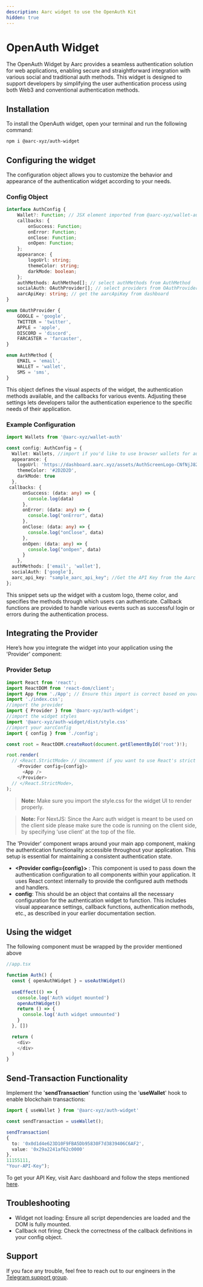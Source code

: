 ```yaml
---
description: Aarc widget to use the OpenAuth Kit
hidden: true
---
```


# OpenAuth Widget

The OpenAuth Widget by Aarc provides a seamless authentication solution for web applications, enabling secure and straightforward integration with various social and traditional auth methods. This widget is designed to support developers by simplifying the user authentication process using both Web3 and conventional authentication methods.

## Installation

To install the OpenAuth widget, open your terminal and run the following command:

```bash
npm i @aarc-xyz/auth-widget
```

## Configuring the widget

The configuration object allows you to customize the behavior and appearance of the authentication widget according to your needs.

### Config Object

```typescript
interface AuthConfig {
    Wallet?: Function; // JSX element imported from @aarc-xyz/wallet-auth
    callbacks: { 
        onSuccess: Function; 
        onError: Function;
        onClose: Function;
        onOpen: Function;
    };
    appearance: {
        logoUrl: string; 
        themeColor: string;
        darkMode: boolean;
    };
    authMethods: AuthMethod[]; // select authMethods from AuthMethod
    socialAuth: OAuthProvider[]; // select providers from OAuthProvider 
    aarcApiKey: string; // get the aarcApiKey from dashboard
}

enum OAuthProvider {
    GOOGLE = 'google',
    TWITTER = 'twitter',
    APPLE = 'apple',
    DISCORD = 'discord',
    FARCASTER = 'farcaster',
}

enum AuthMethod {
    EMAIL = 'email',
    WALLET = 'wallet',
    SMS = 'sms',
}
```

This object defines the visual aspects of the widget, the authentication methods available, and the callbacks for various events. Adjusting these settings lets developers tailor the authentication experience to the specific needs of their application.

### Example Configuration

```typescript
import Wallets from '@aarc-xyz/wallet-auth'

const config: AuthConfig = {
  Wallet: Wallets, //import if you'd like to use browser wallets for authentication
  appearance: {
    logoUrl: 'https://dashboard.aarc.xyz/assets/AuthScreenLogo-CNfNjJ82.svg',
    themeColor: '#2D2D2D',
    darkMode: true
  },
 callbacks: {
      onSuccess: (data: any) => {
        console.log(data)
      },
      onError: (data: any) => {
        console.log("onError", data)
      },
      onClose: (data: any) => {
        console.log("onClose", data)
      },
      onOpen: (data: any) => {
        console.log("onOpen", data)
      }
    },
  authMethods: ['email', 'wallet'],
  socialAuth: ['google'],
  aarc_api_key: "sample_aarc_api_key"; //Get the API Key from the Aarc dashboard
};

```

This snippet sets up the widget with a custom logo, theme color, and specifies the methods through which users can authenticate. Callback functions are provided to handle various events such as successful login or errors during the authentication process.

## Integrating the Provider

Here’s how you integrate the widget into your application using the 'Provider' component:

### Provider Setup

```typescript
import React from 'react';
import ReactDOM from 'react-dom/client';
import App from './App'; // Ensure this import is correct based on your file structure
import './index.css';
//import the provider
import { Provider } from '@aarc-xyz/auth-widget';
//import the widget styles 
import '@aarc-xyz/auth-widget/dist/style.css'
//import your aarcConfig
import { config } from './config';

const root = ReactDOM.createRoot(document.getElementById('root')!);

root.render(
  // <React.StrictMode> // Uncomment if you want to use React's strict mode features
    <Provider config={config}>
      <App />
    </Provider>
  // </React.StrictMode>,
);
```

> **Note:** Make sure you import the style.css for the widget UI to render properly.

> **Note:** For NextJS: Since the Aarc auth widget is meant to be used on the client side please make sure the code is running on the client side, by specifying 'use client' at the top of the file.

The 'Provider' component wraps around your main app component, making the authentication functionality accessible throughout your application. This setup is essential for maintaining a consistent authentication state.

* **\<Provider config={config}>** : This component is used to pass down the authentication configuration to all components within your application. It uses React context internally to provide the configured auth methods and handlers.&#x20;
* **config**: This should be an object that contains all the necessary configuration for the authentication widget to function. This includes visual appearance settings, callback functions, authentication methods, etc., as described in your earlier documentation section.

## Using the widget

The following component must be wrapped by the provider mentioned above

```typescript
//app.tsx

function Auth() {
  const { openAuthWidget } = useAuthWidget()
  
  useEffect(() => {
    console.log('Auth widget mounted')
    openAuthWidget()
    return () => {
      console.log('Auth widget unmounted')
    }
  }, [])

  return (
    <div>
    </div>
  )
}
```

## Send-Transaction Functionality

Implement the '**sendTransaction**' function using the '**useWallet**' hook to enable blockchain transactions:

```typescript
import { useWallet } from '@aarc-xyz/auth-widget'

const sendTransaction = useWallet();

sendTransaction(
{
  to: '0x0d1d4e623D10F9FBA5Db95830F7d3839406C6AF2',
  value: '0x29a2241af62c0000'
}, 
11155111, 
"Your-API-Key");
```

To get your API Key, visit Aarc dashboard and follow the steps mentioned [here](https://docs.aarc.xyz/developer-docs/getting-started/dashboard-setup-get-api-key).

## Troubleshooting

* Widget not loading: Ensure all script dependencies are loaded and the DOM is fully mounted.
* Callback not firing: Check the correctness of the callback definitions in your config object.

## Support

If you face any trouble, feel free to reach out to our engineers in the [Telegram support group](https://t.me/aarcxyz).
